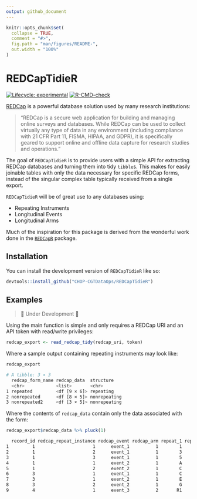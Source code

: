 ```yaml
---
output: github_document
---
```


<!-- README.md is generated from README.Rmd. Please edit that file -->

```r
knitr::opts_chunk$set(
  collapse = TRUE,
  comment = "#>",
  fig.path = "man/figures/README-",
  out.width = "100%"
)
```

# REDCapTidieR

<!-- badges: start -->
[![Lifecycle: experimental](https://img.shields.io/badge/lifecycle-experimental-orange.svg)](https://lifecycle.r-lib.org/articles/stages.html#experimental)
[![R-CMD-check](https://github.com/CHOP-CGTDataOps/REDCapTidieR/actions/workflows/R-CMD-check.yaml/badge.svg)](https://github.com/CHOP-CGTDataOps/REDCapTidieR/actions/workflows/R-CMD-check.yaml)
<!-- badges: end -->

[REDCap](https://www.project-redcap.org/) is a powerful database solution used by many research institutions:

> "REDCap is a secure web application for building and managing online surveys and databases. While REDCap can be used to collect virtually any type of data in any environment (including compliance with 21 CFR Part 11, FISMA, HIPAA, and GDPR), it is specifically geared to support online and offline data capture for research studies and operations."

The goal of `REDCapTidieR` is to provide users with a simple API for extracting REDCap databases and turning them into tidy `tibble`s. This makes for easily joinable tables with only the data necessary for specific REDCap forms, instead of the singular complex table typically received from a single export.

`REDCapTidieR` will be of great use to any databases using:

- Repeating Instruments
- Longitudinal Events
- Longitudinal Arms

Much of the inspiration for this package is derived from the wonderful work done in the [`REDCapR`](https://ouhscbbmc.github.io/REDCapR/) package.

## Installation

You can install the development version of `REDCapTidieR` like so:

``` r
devtools::install_github("CHOP-CGTDataOps/REDCapTidieR")
```

## Examples

> 🚧 Under Development 🚧

Using the main function is simple and only requires a REDCap URI and an API token with read/write privileges:

```r
redcap_export <- read_redcap_tidy(redcap_uri, token)
```

Where a sample output containing repeating instruments may look like:

```r
redcap_export
```

```bash
# A tibble: 3 × 3
  redcap_form_name redcap_data  structure   
  <chr>            <list>       <chr>       
1 repeated         <df [9 × 6]> repeating   
2 nonrepeated      <df [8 × 5]> nonrepeating
3 nonrepeated2     <df [3 × 5]> nonrepeating
```

Where the contents of `redcap_data` contain only the data associated with the form:

```r
redcap_export$redcap_data %>% pluck(1)
```

```bash
  record_id redcap_repeat_instance redcap_event redcap_arm repeat_1 repeat_2
1         1                      1      event_1          1        1        2
2         1                      2      event_1          1        3        4
3         1                      3      event_1          1        5        6
4         1                      1      event_2          1        A        B
5         1                      2      event_2          1        C        D
6         3                      1      event_1          1        C        D
7         3                      1      event_2          1        E        F
8         3                      2      event_2          1        G        H
9         4                      1      event_3          2       R1       R2
```
